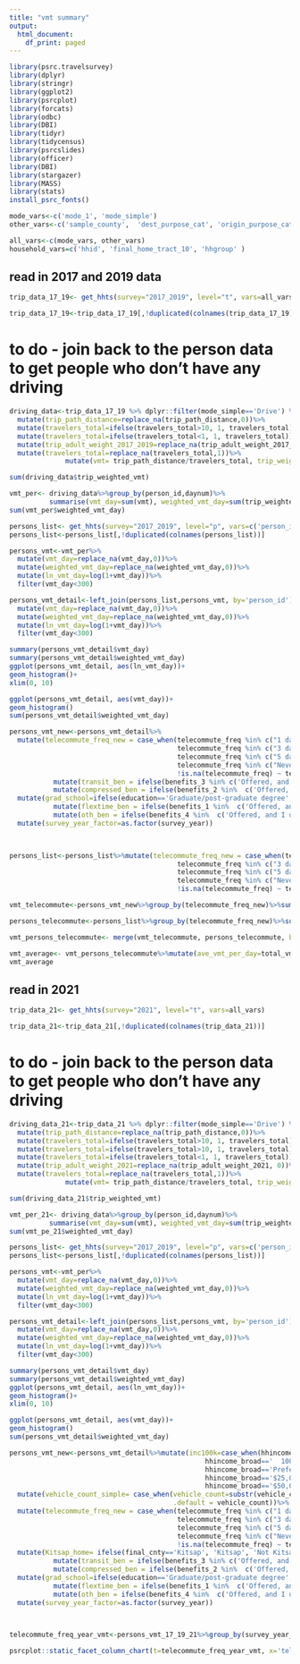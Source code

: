 ```yaml
---
title: "vmt summary"
output:
  html_document:
    df_print: paged
---
```





```r
library(psrc.travelsurvey)
library(dplyr)
library(stringr)
library(ggplot2)
library(psrcplot)
library(forcats)
library(odbc)
library(DBI)
library(tidyr)
library(tidycensus)
library(psrcslides)
library(officer)
library(DBI)
library(stargazer)
library(MASS)
library(stats)
install_psrc_fonts()
```


```r
mode_vars<-c('mode_1', 'mode_simple')
other_vars<-c('sample_county',  'dest_purpose_cat', 'origin_purpose_cat', 'trip_path_distance', 'household_id',  'travelers_total', 'person_id')

all_vars<-c(mode_vars, other_vars)
household_vars=c('hhid', 'final_home_tract_10', 'hhgroup' )
```


## read in 2017 and 2019 data

```r
trip_data_17_19<- get_hhts(survey="2017_2019", level="t", vars=all_vars)
```

```r
trip_data_17_19<-trip_data_17_19[,!duplicated(colnames(trip_data_17_19))]
```
# to do - join back to the person data to get people who don't have any driving
```r

driving_data<-trip_data_17_19 %>% dplyr::filter(mode_simple=='Drive') %>%
  mutate(trip_path_distance=replace_na(trip_path_distance,0))%>%
  mutate(travelers_total=ifelse(travelers_total>10, 1, travelers_total))%>%
  mutate(travelers_total=ifelse(travelers_total<1, 1, travelers_total))%>%
  mutate(trip_adult_weight_2017_2019=replace_na(trip_adult_weight_2017_2019,0))%>%
  mutate(travelers_total=replace_na(travelers_total,1))%>%
              mutate(vmt= trip_path_distance/travelers_total, trip_weighted_vmt=((trip_path_distance*trip_adult_weight_2017_2019)/travelers_total))
```

```r
sum(driving_data$trip_weighted_vmt)
```

```r
vmt_per<- driving_data%>%group_by(person_id,daynum)%>%
          summarise(vmt_day=sum(vmt), weighted_vmt_day=sum(trip_weighted_vmt))
sum(vmt_per$weighted_vmt_day)
```

```r

persons_list<- get_hhts(survey="2017_2019", level="p", vars=c('person_id', 'numadults', 'employment', 'final_cnty', 'vehicle_count',  "hhincome_broad",  'hhincome_detailed', 'final_home_is_rgc','hhsize', 'lifecycle', 'age_category', 'survey_year', 'rent_own', 'res_dur', 'numworkers', 'numchildren', 'gender_grp', 'jobs_count', 'student', 'education', 'industry', 'license', 'commute_freq', 'commute_dur', 'telecommute_freq', 'work_county', 'benefits_1', 'benefits_2', 'benefits_3', 'benefits_4', 'rent_own', 'commute_auto_distance', 'res_dur','age', 'car_share', 'telecommute_freq_simple'))
persons_list<-persons_list[,!duplicated(colnames(persons_list))]

```

```r
persons_vmt<-vmt_per%>%
  mutate(vmt_day=replace_na(vmt_day,0))%>%
  mutate(weighted_vmt_day=replace_na(weighted_vmt_day,0))%>%
  mutate(ln_vmt_day=log(1+vmt_day))%>%
  filter(vmt_day<300)

persons_vmt_detail<-left_join(persons_list,persons_vmt, by='person_id')%>%
  mutate(vmt_day=replace_na(vmt_day,0))%>%
  mutate(weighted_vmt_day=replace_na(weighted_vmt_day,0))%>%
  mutate(ln_vmt_day=log(1+vmt_day))%>%
  filter(vmt_day<300)

```

```r
summary(persons_vmt_detail$vmt_day)
summary(persons_vmt_detail$weighted_vmt_day)
ggplot(persons_vmt_detail, aes(ln_vmt_day))+
geom_histogram()+
xlim(0, 10)

ggplot(persons_vmt_detail, aes(vmt_day))+
geom_histogram()
sum(persons_vmt_detail$weighted_vmt_day)
```


```r
persons_vmt_new<-persons_vmt_detail%>%
  mutate(telecommute_freq_new = case_when(telecommute_freq %in% c("1 day a week", "2 days a week") ~ "1-2 days", 
                                          telecommute_freq %in% c("3 days a week", "4 days a week") ~ "3-4 days", 
                                          telecommute_freq %in% c("5 days a week", "6-7 days a week") ~ "5+ days",
                                          telecommute_freq %in% c("Never", "Not applicable") ~ "Never / None",
                                          !is.na(telecommute_freq) ~ telecommute_freq))%>%
           mutate(transit_ben = ifelse(benefits_3 %in% c('Offered, and I use', 'Offered and I don\'t use'), 'Offered', 'Not Offered or do not know'))%>%
           mutate(compressed_ben = ifelse(benefits_2 %in%  c('Offered, and I use', 'Offered and I don\'t use'), 'Offered', 'Not Offered or do not know'))%>%
  mutate(grad_school=ifelse(education=='Graduate/post-graduate degree', 'Graduate degree', 'No graduate degree'))%>%
           mutate(flextime_ben = ifelse(benefits_1 %in%  c('Offered, and I use', 'Offered and I don\'t use'), 'Offered', 'Not Offered or do not know'))%>%
           mutate(oth_ben = ifelse(benefits_4 %in%  c('Offered, and I use', 'Offered and I don\'t use'), 'Offered', 'Not Offered or do not know'))%>%
  mutate(survey_year_factor=as.factor(survey_year))

           

```

```r
persons_list<-persons_list%>%mutate(telecommute_freq_new = case_when(telecommute_freq %in% c("1 day a week", "2 days a week") ~ "1-2 days", 
                                          telecommute_freq %in% c("3 days a week", "4 days a week") ~ "3-4 days", 
                                          telecommute_freq %in% c("5 days a week", "6-7 days a week") ~ "5+ days",
                                          telecommute_freq %in% c("Never", "Not applicable") ~ "Never / None",
                                          !is.na(telecommute_freq) ~ telecommute_freq))
```


```r
vmt_telecommute<-persons_vmt_new%>%group_by(telecommute_freq_new)%>%summarize(total_vmt=sum(weighted_vmt_day))

persons_telecommute<-persons_list%>%group_by(telecommute_freq_new)%>%summarize(total_workers=sum(hh_weight_2017_2019_adult))

vmt_persons_telecommute<- merge(vmt_telecommute, persons_telecommute, by='telecommute_freq_new')

vmt_average<- vmt_persons_telecommute%>%mutate(ave_vmt_per_day=total_vmt/total_workers)
vmt_average
```





## read in 2021

```r
trip_data_21<- get_hhts(survey="2021", level="t", vars=all_vars)
```

```r
trip_data_21<-trip_data_21[,!duplicated(colnames(trip_data_21))]
```
# to do - join back to the person data to get people who don't have any driving
```r

driving_data_21<-trip_data_21 %>% dplyr::filter(mode_simple=='Drive') %>%
  mutate(trip_path_distance=replace_na(trip_path_distance,0))%>%
  mutate(travelers_total=ifelse(travelers_total>10, 1, travelers_total))%>%
  mutate(travelers_total=ifelse(travelers_total>10, 1, travelers_total))%>%
  mutate(travelers_total=ifelse(travelers_total<1, 1, travelers_total))%>%
  mutate(trip_adult_weight_2021=replace_na(trip_adult_weight_2021, 0))%>%
  mutate(travelers_total=replace_na(travelers_total,1))%>%
              mutate(vmt= trip_path_distance/travelers_total, trip_weighted_vmt=((trip_path_distance*trip_adult_weight_2021/travelers_total)))
```

```r
sum(driving_data_21$trip_weighted_vmt)
```

```r
vmt_per_21<- driving_data%>%group_by(person_id,daynum)%>%
          summarise(vmt_day=sum(vmt), weighted_vmt_day=sum(trip_weighted_vmt))
sum(vmt_pe_21$weighted_vmt_day)
```

```r

persons_list<- get_hhts(survey="2017_2019", level="p", vars=c('person_id', 'numadults', 'employment', 'final_cnty', 'vehicle_count',  "hhincome_broad",  'hhincome_detailed', 'final_home_is_rgc','hhsize', 'lifecycle', 'age_category', 'survey_year', 'rent_own', 'res_dur', 'numworkers', 'numchildren', 'gender_grp', 'jobs_count', 'student', 'education', 'industry', 'license', 'commute_freq', 'commute_dur', 'telecommute_freq', 'work_county', 'benefits_1', 'benefits_2', 'benefits_3', 'benefits_4', 'rent_own', 'commute_auto_distance', 'res_dur','age', 'car_share', 'telecommute_freq_simple'))
persons_list<-persons_list[,!duplicated(colnames(persons_list))]

```

```r
persons_vmt<-vmt_per%>%
  mutate(vmt_day=replace_na(vmt_day,0))%>%
  mutate(weighted_vmt_day=replace_na(weighted_vmt_day,0))%>%
  mutate(ln_vmt_day=log(1+vmt_day))%>%
  filter(vmt_day<300)

persons_vmt_detail<-left_join(persons_list,persons_vmt, by='person_id')%>%
  mutate(vmt_day=replace_na(vmt_day,0))%>%
  mutate(weighted_vmt_day=replace_na(weighted_vmt_day,0))%>%
  mutate(ln_vmt_day=log(1+vmt_day))%>%
  filter(vmt_day<300)

```

```r
summary(persons_vmt_detail$vmt_day)
summary(persons_vmt_detail$weighted_vmt_day)
ggplot(persons_vmt_detail, aes(ln_vmt_day))+
geom_histogram()+
xlim(0, 10)

ggplot(persons_vmt_detail, aes(vmt_day))+
geom_histogram()
sum(persons_vmt_detail$weighted_vmt_day)
```


```r
persons_vmt_new<-persons_vmt_detail%>%mutate(inc100k=case_when(hhincome_broad=='$75,000-$99,999' ~ 'Under 100K',
                                                 hhincome_broad=='	100,000 or more' ~ 'Over 100K',
                                                 hhincome_broad=='Prefer not to answer' ~ 'No Answer',
                                                 hhincome_broad=='$25,000-$49,999' ~ 'Under 100K',
                                                 hhincome_broad=='$50,000-$74,999' ~ 'Under 100K'))%>%
  mutate(vehicle_count_simple= case_when(vehicle_count=substr(vehicle_count,1,1) %in% c("3","4", "5", "6", "7", "8") ~ '3 or more vehicles',
                                         .default = vehicle_count))%>%
  mutate(telecommute_freq_new = case_when(telecommute_freq %in% c("1 day a week", "2 days a week") ~ "1-2 days", 
                                          telecommute_freq %in% c("3 days a week", "4 days a week") ~ "3-4 days", 
                                          telecommute_freq %in% c("5 days a week", "6-7 days a week") ~ "5+ days",
                                          telecommute_freq %in% c("Never", "Not applicable") ~ "Never / None",
                                          !is.na(telecommute_freq) ~ telecommute_freq))%>%
  mutate(Kitsap_home= ifelse(final_cnty=='Kitsap', 'Kitsap', 'Not Kitsap'))%>%
           mutate(transit_ben = ifelse(benefits_3 %in% c('Offered, and I use', 'Offered and I don\'t use'), 'Offered', 'Not Offered or do not know'))%>%
           mutate(compressed_ben = ifelse(benefits_2 %in%  c('Offered, and I use', 'Offered and I don\'t use'), 'Offered', 'Not Offered or do not know'))%>%
  mutate(grad_school=ifelse(education=='Graduate/post-graduate degree', 'Graduate degree', 'No graduate degree'))%>%
           mutate(flextime_ben = ifelse(benefits_1 %in%  c('Offered, and I use', 'Offered and I don\'t use'), 'Offered', 'Not Offered or do not know'))%>%
           mutate(oth_ben = ifelse(benefits_4 %in%  c('Offered, and I use', 'Offered and I don\'t use'), 'Offered', 'Not Offered or do not know'))%>%
  mutate(survey_year_factor=as.factor(survey_year))

           

```

```r
telecommute_freq_year_vmt<-persons_vmt_17_19_21%>%group_by(survey_year_factor, telecommute_freq_simple)%>%summarize(mean_vmt=mean(vmt_day))

```
```r
psrcplot::static_facet_column_chart(t=telecommute_freq_year_vmt, x='telecommute_freq_simple', y='mean_vmt', fill='telecommute_freq_simple', facet='survey_year_factor', xlabel='Number of Days per Week telecommuting', ylabel='Daily Vehicle Miles Traveled')

```




